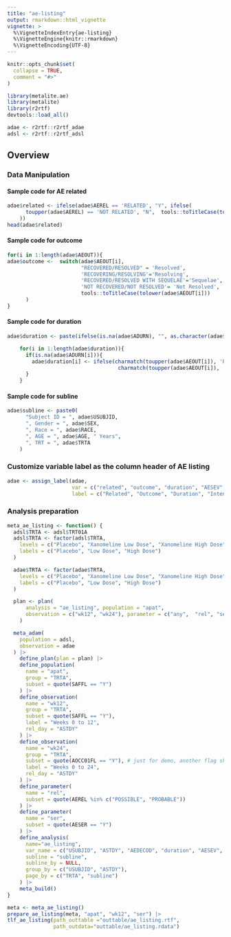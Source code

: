 ```yaml
---
title: "ae-listing"
output: rmarkdown::html_vignette
vignette: >
  %\VignetteIndexEntry{ae-listing}
  %\VignetteEngine{knitr::rmarkdown}
  %\VignetteEncoding{UTF-8}
---
```


```r
knitr::opts_chunk$set(
  collapse = TRUE,
  comment = "#>"
)
```

```r
library(metalite.ae)
library(metalite)
library(r2rtf)
devtools::load_all()
```

```r
adae <- r2rtf::r2rtf_adae
adsl <- r2rtf::r2rtf_adsl
```

## Overview

### Data Manipulation

#### Sample code for AE related

```r
adae$related <- ifelse(adae$AEREL == 'RELATED', "Y", ifelse(
      toupper(adae$AEREL) == 'NOT RELATED', "N",  tools::toTitleCase(tolower(adae$AEREL))
    ))
head(adae$related)
```

#### Sample code for outcome

```r
for(i in 1:length(adae$AEOUT)){
adae$outcome <-  switch(adae$AEOUT[i],
                        "RECOVERED/RESOLVED" = 'Resolved',
                        'RECOVERING/RESOLVING'='Resolving',
                        'RECOVERED/RESOLVED WITH SEQUELAE'='Sequelae',
                        'NOT RECOVERED/NOT RESOLVED'= 'Not Resolved',
                        tools::toTitleCase(tolower(adae$AEOUT[i]))
      )
}
```

#### Sample code for duration

```r

adae$duration <- paste(ifelse(is.na(adae$ADURN), "", as.character(adae$ADURN)) ,tools::toTitleCase(tolower(adae$ADURU)),sep=" ")# AE duration with unit

    for(i in 1:length(adae$duration)){
      if(is.na(adae$ADURN[i])){
        adae$duration[i] <- ifelse(charmatch(toupper(adae$AEOUT[i]), 'RECOVERING/RESOLVING')>0 |
                                    charmatch(toupper(adae$AEOUT[i]), 'NOT RECOVERED/NOT RESOLVED')>0, 'Continuing', 'Unknown')
      }
    }

```

#### Sample code for subline

```r
adae$subline <- paste0(
      "Subject ID = ", adae$USUBJID,
      ", Gender = ", adae$SEX,
      ", Race = ", adae$RACE,
      ", AGE = ", adae$AGE, " Years",
      ", TRT = ", adae$TRTA
    )
```

### Customize variable label as the column header of AE listing 

```r
adae <- assign_label(adae, 
                     var = c("related", "outcome", "duration", "AESEV", "AESER", "AEDECOD"), 
                     label = c("Related", "Outcome", "Duration", "Intensity", "Serious", "Adverse Event") )

```

### Analysis preparation

```r
meta_ae_listing <- function() {
  adsl$TRTA <- adsl$TRT01A
  adsl$TRTA <- factor(adsl$TRTA,
    levels = c("Placebo", "Xanomeline Low Dose", "Xanomeline High Dose"),
    labels = c("Placebo", "Low Dose", "High Dose")
  )

  adae$TRTA <- factor(adae$TRTA,
    levels = c("Placebo", "Xanomeline Low Dose", "Xanomeline High Dose"),
    labels = c("Placebo", "Low Dose", "High Dose")
  )

  plan <- plan(
      analysis = "ae_listing", population = "apat",
      observation = c("wk12", "wk24"), parameter = c("any",  "rel", "ser")
    ) 

  meta_adam(
    population = adsl,
    observation = adae
  ) |>
    define_plan(plan = plan) |>
    define_population(
      name = "apat",
      group = "TRTA",
      subset = quote(SAFFL == "Y")
    ) |>
    define_observation(
      name = "wk12",
      group = "TRTA",
      subset = quote(SAFFL == "Y"),
      label = "Weeks 0 to 12",
      rel_day = "ASTDY"
    ) |>
    define_observation(
      name = "wk24",
      group = "TRTA",
      subset = quote(AOCC01FL == "Y"), # just for demo, another flag shall be used.
      label = "Weeks 0 to 24",
      rel_day = "ASTDY"
    ) |>
    define_parameter(
      name = "rel",
      subset = quote(AEREL %in% c("POSSIBLE", "PROBABLE"))
    ) |>
    define_parameter(
      name = "ser",
      subset = quote(AESER == "Y")
    ) |>
    define_analysis(
      name="ae_listing",
      var_name = c("USUBJID", "ASTDY", "AEDECOD", "duration", "AESEV", "AESER", "related", "outcome"),
      subline = "subline",
      subline_by = NULL,
      group_by = c("USUBJID", "ASTDY"),
      page_by = c("TRTA", "subline")
    ) |>
    meta_build()
}
```

```r
meta <- meta_ae_listing()
prepare_ae_listing(meta, "apat", "wk12", "ser") |> 
tlf_ae_listing(path_outtable ="outtable/ae_listing.rtf", 
               path_outdata="outtable/ae_listing.rdata")
```